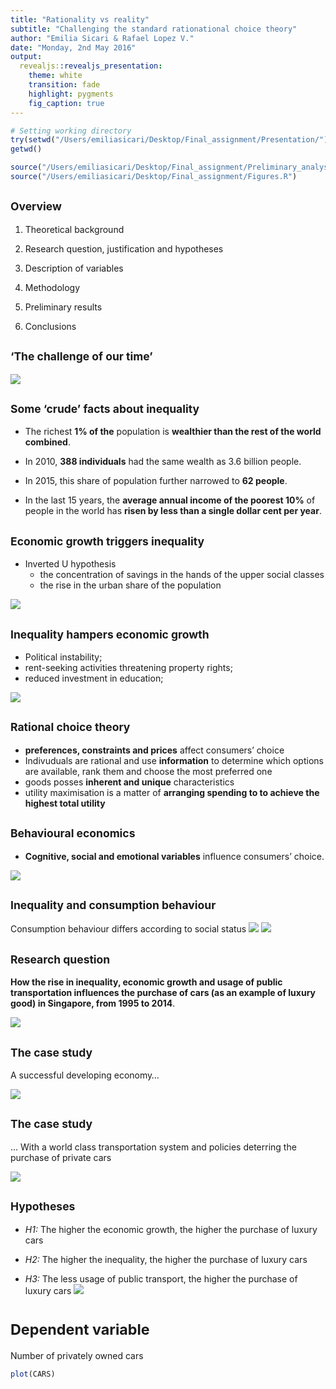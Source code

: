 ```yaml
---
title: "Rationality vs reality"
subtitle: "Challenging the standard rationational choice theory"
author: "Emilia Sicari & Rafael Lopez V."
date: "Monday, 2nd May 2016"
output:
  revealjs::revealjs_presentation:
    theme: white
    transition: fade
    highlight: pygments
    fig_caption: true
---
```


```r
# Setting working directory
try(setwd("/Users/emiliasicari/Desktop/Final_assignment/Presentation/"), silent = TRUE)
getwd()

source("/Users/emiliasicari/Desktop/Final_assignment/Preliminary_analyses.R")
source("/Users/emiliasicari/Desktop/Final_assignment/Figures.R")
```

## <small>Overview</small>

1. Theoretical background

2. Research question, justification and hypotheses 

3. Description of variables

4. Methodology

5. Preliminary results

6. Conclusions

## <small>'The challenge of our time'</small>

![](Images_presentation/GlobalInequality.jpeg)

## <small>Some 'crude' facts about inequality</small>
- The richest **1% of the** population is **wealthier than the rest of the world combined**.

- In 2010, **388 individuals** had the same wealth as 3.6 billion people.

- In 2015, this share of population further narrowed to **62 people**.

- In the last 15 years, the **average annual income of the poorest 10%** of people in the world has **risen by less than a single dollar cent per year**.

## <small>Economic growth triggers inequality</small>
- Inverted U hypothesis 
    + the concentration of savings in the hands of the upper social classes 
    + the rise in the urban share of the population

![](Images_presentation/Growth-Inequality.jpeg)

## <small>Inequality hampers economic growth</small>
- Political instability;
- rent-seeking activities threatening property rights;
- reduced investment in education;

![](Images_presentation/Inequality-Growth.png)

## <small>Rational choice theory</small>

- **preferences, constraints and prices** affect consumers' choice
- Indivuduals are rational and use **information** to determine which options are available, rank them and choose the most preferred one
- goods posses **inherent and unique** characteristics
- utility maximisation is a matter of **arranging spending to to achieve the highest total utility**

## <small>Behavioural economics</small>

- **Cognitive, social and emotional variables** influence consumers' choice.

![](Images_presentation/behavioural.jpeg)

## <small>Inequality and consumption behaviour</small> 

Consumption behaviour differs according to social status
![](Images_presentation/SavingMoney.jpeg)
![](Images_presentation/LuxuryGood.jpeg)

## <small>Research question</small>

**How the rise in inequality, economic growth and usage of public transportation influences the purchase of cars (as an example of luxury good) in Singapore, from 1995 to 2014**. 

![](Images_presentation/ResearchQuestion.jpeg)

## <small>The case study</small>

A successful developing economy...


![](Images_presentation/LittleRedDot2.gif)

## <small>The case study</small>

... With a world class transportation system and policies deterring the purchase of private cars

![](Images_presentation/SingaporeTransitMap.jpg)

## <small>Hypotheses</small>

- *H1:* The higher the economic growth, the higher the purchase of luxury cars

- *H2:* The higher the inequality, the higher the purchase of luxury cars

- *H3:* The less usage of public transport, the higher the purchase of luxury cars
![](Images_presentation/Hypotheses.gif)


# <small>Dependent variable</small>
Number of privately owned cars


```r
plot(CARS)
```


